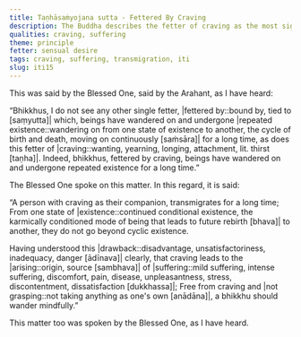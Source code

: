 ```yaml
---
title: Taṇhāsaṁyojana sutta - Fettered By Craving
description: The Buddha describes the fetter of craving as the most significant bond, bound by which, beings continue wandering on in cyclic existence.
qualities: craving, suffering
theme: principle
fetter: sensual desire
tags: craving, suffering, transmigration, iti
slug: iti15
---
```


This was said by the Blessed One, said by the Arahant, as I have heard:

“Bhikkhus, I do not see any other single fetter, |fettered by::bound by, tied to [saṃyutta]| which, beings have wandered on and undergone |repeated existence::wandering on from one state of existence to another, the cycle of birth and death, moving on continuously [saṁsāra]| for a long time, as does this fetter of |craving::wanting, yearning, longing, attachment, lit. thirst [taṇha]|. Indeed, bhikkhus, fettered by craving, beings have wandered on and undergone repeated existence for a long time.”

The Blessed One spoke on this matter. In this regard, it is said:

“A person with craving as their companion,
transmigrates for a long time;
From one state of |existence::continued conditional existence, the karmically conditioned mode of being that leads to future rebirth [bhava]| to another,
they do not go beyond cyclic existence.

Having understood this |drawback::disadvantage, unsatisfactoriness, inadequacy, danger [ādīnava]| clearly,
that craving leads to the |arising::origin, source [sambhava]| of |suffering::mild suffering, intense suffering, discomfort, pain, disease, unpleasantness, stress, discontentment, dissatisfaction [dukkhassa]|;
Free from craving and |not grasping::not taking anything as one's own [anādāna]|,
a bhikkhu should wander mindfully.”

This matter too was spoken by the Blessed One, as I have heard.
